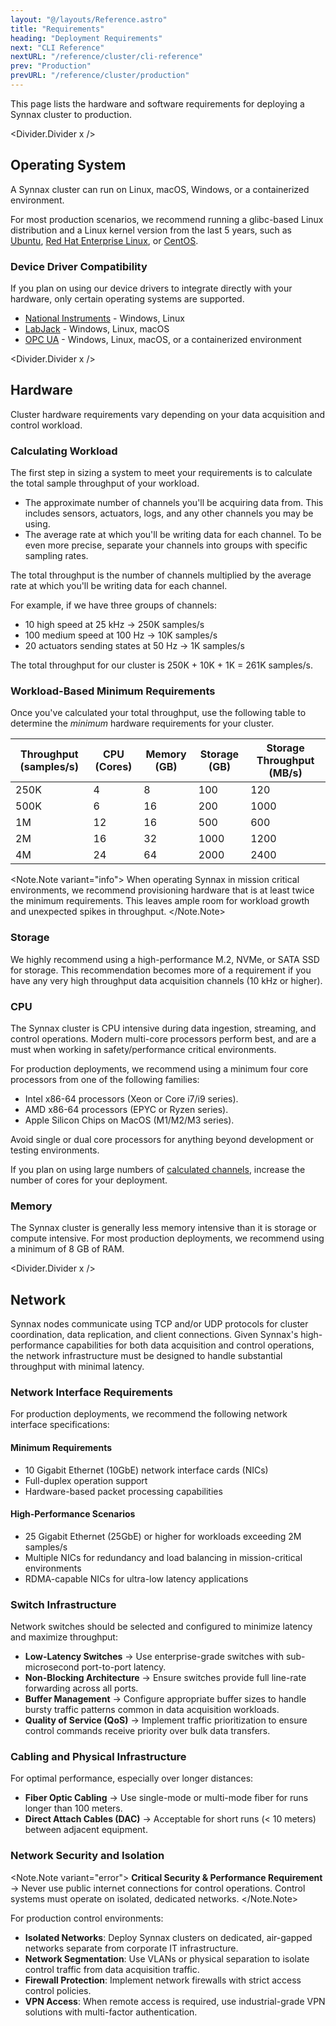 ```yaml
---
layout: "@/layouts/Reference.astro"
title: "Requirements"
heading: "Deployment Requirements"
next: "CLI Reference"
nextURL: "/reference/cluster/cli-reference"
prev: "Production"
prevURL: "/reference/cluster/production"
---
```



This page lists the hardware and software requirements for deploying a Synnax cluster to
production.

<Divider.Divider x />

## Operating System

A Synnax cluster can run on Linux, macOS, Windows, or a containerized environment.

For most production scenarios, we recommend running a glibc-based Linux distribution and
a Linux kernel version from the last 5 years, such as
[Ubuntu](https://ubuntu.com/download/server),
[Red Hat Enterprise Linux](https://www.redhat.com/en/technologies/linux-platforms/enterprise-linux),
or [CentOS](https://www.centos.org/centos-stream/).

### Device Driver Compatibility

If you plan on using our device drivers to integrate directly with your hardware, only
certain operating systems are supported.

- [National Instruments](https://docs.synnaxlabs.com/reference/device-drivers/ni) -
  Windows, Linux
- [LabJack](https://docs.synnaxlabs.com/reference/device-drivers/labjack) - Windows,
  Linux, macOS
- [OPC UA](https://docs.synnaxlabs.com/reference/device-drivers/opc-ua) - Windows,
  Linux, macOS, or a containerized environment

<Divider.Divider x />

## Hardware

Cluster hardware requirements vary depending on your data acquisition and control
workload.

### Calculating Workload

The first step in sizing a system to meet your requirements is to calculate the total
sample throughput of your workload.

- The approximate number of channels you'll be acquiring data from. This includes
  sensors, actuators, logs, and any other channels you may be using.
- The average rate at which you'll be writing data for each channel. To be even more
  precise, separate your channels into groups with specific sampling rates.

The total throughput is the number of channels multiplied by the average rate at which
you'll be writing data for each channel.

For example, if we have three groups of channels:

- 10 high speed at 25 kHz -> 250K samples/s
- 100 medium speed at 100 Hz -> 10K samples/s
- 20 actuators sending states at 50 Hz -> 1K samples/s

The total throughput for our cluster is 250K + 10K + 1K = 261K samples/s.

### Workload-Based Minimum Requirements

Once you've calculated your total throughput, use the following table to determine the
_minimum_ hardware requirements for your cluster.

<Table>
  <thead>
    <th>Throughput (samples/s)</th>
    <th>CPU (Cores) </th>
    <th>Memory (GB)</th>
    <th>Storage (GB)</th>
    <th>Storage Throughput (MB/s)</th>
  </thead>
  <tbody>
    <tr>
      <td>250K</td>
      <td>4</td>
      <td>8</td>
      <td>100</td>
      <td>120</td>
    </tr>
    <tr>
      <td>500K</td>
      <td>6</td>
      <td>16</td>
      <td>200</td>
      <td>1000</td>
    </tr>
    <tr>
      <td>1M</td>
      <td>12</td>
      <td>16</td>
      <td>500</td>
      <td>600</td>
    </tr>
    <tr>
      <td>2M</td>
      <td>16</td>
      <td>32</td>
      <td>1000</td>
      <td>1200</td>
    </tr>
    <tr>
      <td>4M</td>
      <td>24</td>
      <td>64</td>
      <td>2000</td>
      <td>2400</td>
    </tr>
  </tbody>
</Table>

<Note.Note variant="info">
  When operating Synnax in mission critical environments, we recommend provisioning
  hardware that is at least twice the minimum requirements. This leaves ample room for
  workload growth and unexpected spikes in throughput.
</Note.Note>

### Storage

We highly recommend using a high-performance M.2, NVMe, or SATA SSD for storage. This
recommendation becomes more of a requirement if you have any very high throughput data
acquisition channels (10 kHz or higher).

### CPU

The Synnax cluster is CPU intensive during data ingestion, streaming, and control
operations. Modern multi-core processors perform best, and are a must when working in
safety/performance critical environments.

For production deployments, we recommend using a minimum four core processors from one
of the following families:

- Intel x86-64 processors (Xeon or Core i7/i9 series).
- AMD x86-64 processors (EPYC or Ryzen series).
- Apple Silicon Chips on MacOS (M1/M2/M3 series).

Avoid single or dual core processors for anything beyond development or testing
environments.

If you plan on using large numbers of
[calculated channels](/reference/console/calculated-channels), increase the number of
cores for your deployment.

### Memory

The Synnax cluster is generally less memory intensive than it is storage or compute
intensive. For most production deployments, we recommend using a minimum of 8 GB of RAM.

<Divider.Divider x />

## Network

Synnax nodes communicate using TCP and/or UDP protocols for cluster coordination, data
replication, and client connections. Given Synnax's high-performance capabilities for
both data acquisition and control operations, the network infrastructure must be
designed to handle substantial throughput with minimal latency.

### Network Interface Requirements

For production deployments, we recommend the following network interface specifications:

#### Minimum Requirements

- 10 Gigabit Ethernet (10GbE) network interface cards (NICs)
- Full-duplex operation support
- Hardware-based packet processing capabilities

#### High-Performance Scenarios

- 25 Gigabit Ethernet (25GbE) or higher for workloads exceeding 2M samples/s
- Multiple NICs for redundancy and load balancing in mission-critical environments
- RDMA-capable NICs for ultra-low latency applications

### Switch Infrastructure

Network switches should be selected and configured to minimize latency and maximize
throughput:

- **Low-Latency Switches** -> Use enterprise-grade switches with sub-microsecond
  port-to-port latency.
- **Non-Blocking Architecture** -> Ensure switches provide full line-rate forwarding
  across all ports.
- **Buffer Management** -> Configure appropriate buffer sizes to handle bursty traffic
  patterns common in data acquisition workloads.
- **Quality of Service (QoS)** -> Implement traffic prioritization to ensure control
  commands receive priority over bulk data transfers.

### Cabling and Physical Infrastructure

For optimal performance, especially over longer distances:

- **Fiber Optic Cabling** -> Use single-mode or multi-mode fiber for runs longer than
  100 meters.
- **Direct Attach Cables (DAC)** -> Acceptable for short runs (< 10 meters) between
  adjacent equipment.

### Network Security and Isolation

<Note.Note variant="error">
  **Critical Security & Performance Requirement** -> Never use public internet
  connections for control operations. Control systems must operate on isolated,
  dedicated networks.
</Note.Note>

For production control environments:

- **Isolated Networks**: Deploy Synnax clusters on dedicated, air-gapped networks
  separate from corporate IT infrastructure.
- **Network Segmentation**: Use VLANs or physical separation to isolate control traffic
  from data acquisition traffic.
- **Firewall Protection**: Implement network firewalls with strict access control
  policies.
- **VPN Access**: When remote access is required, use industrial-grade VPN solutions
  with multi-factor authentication.
